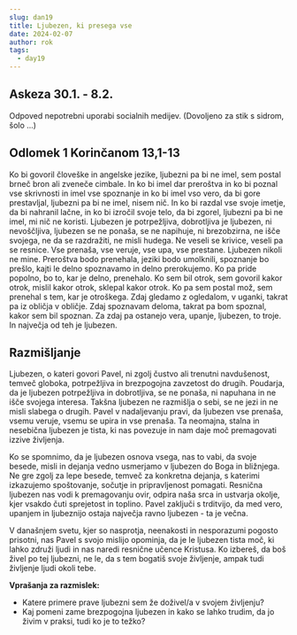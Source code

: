 ```yaml
---
slug: dan19
title: Ljubezen, ki presega vse
date: 2024-02-07
author: rok
tags:
  - day19
---
```


## Askeza 30.1. - 8.2.

Odpoved nepotrebni uporabi socialnih medijev. (Dovoljeno za stik s sidrom, šolo ...)

## Odlomek 1 Korinčanom 13,1-13

Ko bi govoril človeške in angelske jezike, ljubezni pa bi ne imel, sem postal brneč bron ali zveneče cimbale. In ko bi imel dar preroštva in ko bi poznal vse skrivnosti in imel vse spoznanje in ko bi imel vso vero, da bi gore prestavljal, ljubezni pa bi ne imel, nisem nič. In ko bi razdal vse svoje imetje, da bi nahranil lačne, in ko bi izročil svoje telo, da bi zgorel, ljubezni pa bi ne imel, mi nič ne koristi.
Ljubezen je potrpežljiva, dobrotljiva je ljubezen, ni nevoščljiva, ljubezen se ne ponaša, se ne napihuje, ni brezobzirna, ne išče svojega, ne da se razdražiti, ne misli hudega. Ne veseli se krivice, veseli pa se resnice. Vse prenaša, vse veruje, vse upa, vse prestane.
Ljubezen nikoli ne mine. Preroštva bodo prenehala, jeziki bodo umolknili, spoznanje bo prešlo, kajti le delno spoznavamo in delno prerokujemo. Ko pa pride popolno, bo to, kar je delno, prenehalo. Ko sem bil otrok, sem govoril kakor otrok, mislil kakor otrok, sklepal kakor otrok. Ko pa sem postal mož, sem prenehal s tem, kar je otroškega. Zdaj gledamo z ogledalom, v uganki, takrat pa iz obličja v obličje. Zdaj spoznavam deloma, takrat pa bom spoznal, kakor sem bil spoznan.
Za zdaj pa ostanejo vera, upanje, ljubezen, to troje. In največja od teh je ljubezen.

## Razmišljanje

Ljubezen, o kateri govori Pavel, ni zgolj čustvo ali trenutni navdušenost, temveč globoka, potrpežljiva in brezpogojna zavzetost do drugih. Poudarja, da je ljubezen potrpežljiva in dobrotljiva, se ne ponaša, ni napuhana in ne išče svojega interesa. Takšna ljubezen ne razmišlja o sebi, se ne jezi in ne misli slabega o drugih. Pavel v nadaljevanju pravi, da ljubezen vse prenaša, vsemu veruje, vsemu se upira in vse prenaša. Ta neomajna, stalna in nesebična ljubezen je tista, ki nas povezuje in nam daje moč premagovati izzive življenja.

Ko se spomnimo, da je ljubezen osnova vsega, nas to vabi, da svoje besede, misli in dejanja vedno usmerjamo v ljubezen do Boga in bližnjega. Ne gre zgolj za lepe besede, temveč za konkretna dejanja, s katerimi izkazujemo spoštovanje, sočutje in pripravljenost pomagati. Resnična ljubezen nas vodi k premagovanju ovir, odpira naša srca in ustvarja okolje, kjer vsakdo čuti sprejetost in toplino. Pavel zaključi s trditvijo, da med vero, upanjem in ljubeznijo ostaja največja ravno ljubezen - ta je večna.

V današnjem svetu, kjer so nasprotja, neenakosti in nesporazumi pogosto prisotni, nas Pavel s svojo mislijo opominja, da je le ljubezen tista moč, ki lahko združi ljudi in nas naredi resnične učence Kristusa. Ko izbereš, da boš živel po tej ljubezni, ne le, da s tem bogatiš svoje življenje, ampak tudi življenje ljudi okoli tebe.

**Vprašanja za razmislek:**

- Katere primere prave ljubezni sem že doživel/a v svojem življenju?
- Kaj pomeni zame brezpogojna ljubezen in kako se lahko trudim, da jo živim v praksi, tudi ko je to težko?
